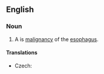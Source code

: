 ==English==
{{wikipedia}}
===Noun===
{{en-noun|head=[[esophageal]] [[cancer]]}}

# {{pathology}} A is [[cancer|malignancy]] of the [[esophagus]].

====Translations====
{{trans-top|cancer}}
* Czech: {{t-|cs|rakovina jícnu|f}}
{{trans-mid}}
{{trans-bottom}}